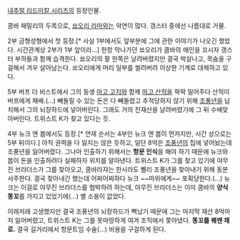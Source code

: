 [[내추럴 리드미칼 시리즈]]의 등장인물.

쿰바 패밀리의 두목으로, [[쑈오리 라마]]와는 악연이 많다. 갱스터 중에선 나름대로 거물.

2부 금형성형에서 첫 등장.[* 사실 1부에서도 앞부분에 그에 관한 이야기가 나오긴 했었다. 시간관계상 2부가 1부 앞이라...] 한창 막나가던 쑈오리가 쿰바의 애인을 꼬시자 갱스터 부하들과 함께 습격한다. 쑈오리의 팔 한쪽은 날려버렸지만 결국 박살나고, 목숨을 구걸해서 겨우 살아남는다. 쑈오리에게 머리 일부를 썰려버려 이상한 기계로 대체하고 있다.

5부 버프 더 비스트에서 그의 동생 [[마고 고지]]와 함께 [[마고 산적]]을 팍팍 밀어주다 산적이 버프에게 패배.(...) 빼돌릴 수 있는 돈은 다 빼돌렸고 추적당하지 않기 위해 [[조풍년]]을 납치해서 그의 뇌장하드에 넣어버린다. 그래도 거의 전재산을 날려버렸기에 그 뒤 수배맞아버린다. 트위스트 K가 찾고 있다는 듯.

4부 뉴크 앤 봅에서도 등장.[* 연재 순서는 4부인 뉴크 앤 봅이 먼저지만, 시간 상으로는 5부 뒤이다.] 아직 권력을 다 잃지는 않은 듯하고, 일단 8억은 [[조풍년]]의 칩에 넣어놨는데 조풍년을 잃어버렸다. 그나마 인출하기 위해서는 '''항문 인식'''을 해야 하기 때문에 뉴크와 봅이 돈을 인출하려다 실패하자 위치를 알아낸다. 트위스트 K가 그를 찾고 있기에 야무진 브라더스가 그를 찾아오고, 쿰바라쟈는 한시라도 빨리 조풍년을 찾아내기 위해 동분서주한다. 결국 찾아내긴 했는데 어찌어찌하다 뉴크 ~~따위에게~~ 포획당한다.(...) 뉴크는 이걸로 야무진 브라더스를 협박하려 하는데, 야무진 브라더스는 이미 쿰바의 '''양식똥꼬'''를 가지고 있었기에(...) 별 소용이 없었다.

이래저래 고생했지만 결국 조풍년의 뇌장하드가 뻑났기 때문에 그는 마지막 재산 8억마저 잃어버렸고, 트위스트 K는 그를 못마땅하게 여겨 조직에서 쫓아냈다. '''똥꼬를 꿰멘 채로.''' 결국 길거리에서 항문트임 수술(...) 비용을 구걸하게 된다.
